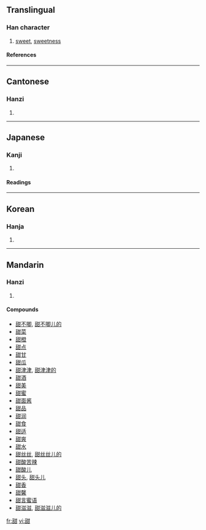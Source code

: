 {{see|甛}}

==Translingual==
===Han character===
{{Han char|rn=99|rad=甘|as=06|sn=11|four=2467<sub>0</sub>|canj=竹口廿一 (HRTM)}}
# [[sweet]], [[sweetness]]
====References====
{{Han ref|kx=0754.130|dkj=21656|dj=1161.060|hdz=42414.090|uh=751C|ud=29980|bh=B2A2|bd=45730}}

----
==Cantonese==
===Hanzi===
{{yue-hanzi|jyut=|y=tim4}}
# {{defn|Cantonese}}

----
==Japanese==
===Kanji===
{{ja-kanji|grade=|rs=甘06}}
# {{defn|Japanese}} 
====Readings====
{{ja-readings|on=[[てん]] (ten)|kun=[[うまい]] (umai)}}

----
==Korean==
===Hanja===
{{ko-hanja|hangeul=첨|eumhun=|rv=cheom|mr=ch'ŏm|y=chem}}
# {{defn|Korean}}

----
==Mandarin==
===Hanzi===
{{cmn-hanzi|pin=[[tián]] ([[tian2]])|wg=t'ien<sup>2</sup>}}
# {{defn|Mandarin}}

====Compounds====
*[[甜不唧]], [[甜不唧儿的]]
*[[甜菜]]
*[[甜橙]]
*[[甜点]]
*[[甜甘]]
*[[甜瓜]]
*[[甜津津]], [[甜津津的]]
*[[甜酒]]
*[[甜美]]
*[[甜蜜]]
*[[甜面酱]]
*[[甜品]]
*[[甜润]]
*[[甜食]]
*[[甜适]]
*[[甜爽]]
*[[甜水]]
*[[甜丝丝]], [[甜丝丝儿的]]
*[[甜酸苦辣]]
*[[甜酸儿]]
*[[甜头]], [[甜头儿]]
*[[甜香]]
*[[甜馨]]
*[[甜言蜜语]]
*[[甜滋滋]], [[甜滋滋儿的]]

[[fr:甜]]
[[vi:甜]]